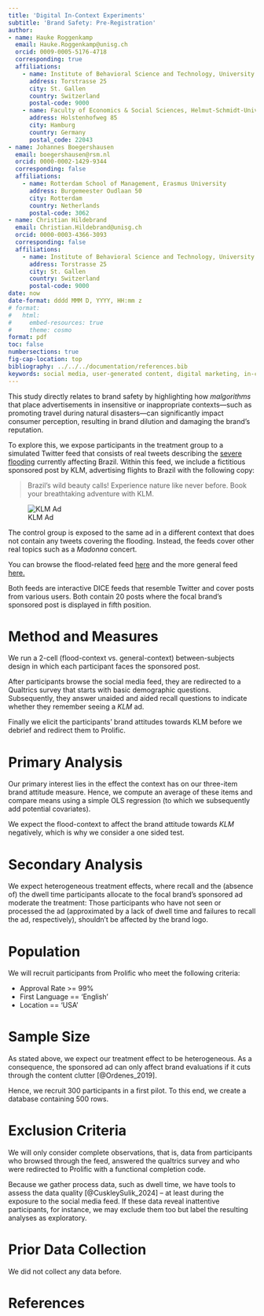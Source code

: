```yaml
---
title: 'Digital In-Context Experiments'
subtitle: 'Brand Safety: Pre-Registration'
author:
- name: Hauke Roggenkamp
  email: Hauke.Roggenkamp@unisg.ch
  orcid: 0009-0005-5176-4718
  corresponding: true
  affiliations:
    - name: Institute of Behavioral Science and Technology, University of St. Gallen
      address: Torstrasse 25
      city: St. Gallen
      country: Switzerland
      postal-code: 9000
    - name: Faculty of Economics & Social Sciences, Helmut-Schmidt-University
      address: Holstenhofweg 85
      city: Hamburg
      country: Germany
      postal_code: 22043
- name: Johannes Boegershausen
  email: boegershausen@rsm.nl
  orcid: 0000-0002-1429-9344
  corresponding: false
  affiliations:
    - name: Rotterdam School of Management, Erasmus University 
      address: Burgemeester Oudlaan 50
      city: Rotterdam
      country: Netherlands
      postal-code: 3062
- name: Christian Hildebrand
  email: Christian.Hildebrand@unisg.ch
  orcid: 0000-0003-4366-3093
  corresponding: false
  affiliations:
    - name: Institute of Behavioral Science and Technology, University of St. Gallen
      address: Torstrasse 25
      city: St. Gallen
      country: Switzerland
      postal-code: 9000
date: now
date-format: dddd MMM D, YYYY, HH:mm z
# format:
#   html:
#     embed-resources: true
#     theme: cosmo
format: pdf
toc: false
numbersections: true
fig-cap-location: top
bibliography: ../../../documentation/references.bib
keywords: social media, user-generated content, digital marketing, in-context testing, ecological validity, ecological value, causal inference
---
```


This study directly relates to brand safety by highlighting how _malgorithms_ that place advertisements in insensitive or inappropriate contexts—such as promoting travel during natural disasters—can significantly impact consumer perception, resulting in brand dilution and damaging the brand's reputation.

To explore this, we expose participants in the treatment group to a simulated Twitter feed that consists of real tweets describing the [severe flooding](https://www.bbc.com/news/articles/cle07g0zzqeo) currently affecting Brazil. Within this feed, we include a fictitious sponsored post by KLM, advertising flights to Brazil with the following copy:

> Brazil's wild beauty calls! Experience nature like never before. Book your breathtaking adventure with KLM.

![KLM Ad](../stimuli/brazil_wild_beauty.png){#fig-ad}

The control group is exposed to the same ad in a different context that does not contain any tweets covering the flooding. Instead, the feeds cover other real topics such as a _Madonna_ concert.

You can browse the flood-related feed [here](https://web.archive.org/web/20240509200732/https://ibt-hsg.herokuapp.com/p/6ni2o3bv/DICE/C_Feed/3) and the more general feed [here.](https://web.archive.org/web/20240509200758/https://ibt-hsg.herokuapp.com/p/97fable0/DICE/C_Feed/3)

Both feeds are  interactive DICE feeds that resemble Twitter and cover posts from various users. Both contain 20 posts where the focal brand's sponsored post is displayed in fifth position.


# Method and Measures

We run a 2-cell (flood-context vs. general-context) between-subjects design in which each participant faces the sponsored post.

After participants browse the social media feed, they are redirected to a Qualtrics survey that starts with basic demographic questions. Subsequently, they answer unaided and aided recall questions to indicate whether they remember seeing a _KLM_ ad. 

Finally we elicit the participants' brand attitudes towards KLM before we debrief and redirect them to Prolific.


# Primary Analysis

Our primary interest lies in the effect the context has on our three-item brand attitude measure. Hence, we compute an average of these items and compare means using a simple OLS regression (to which we subsequently add potential covariates).

We expect the flood-context to affect the brand attitude towards _KLM_ negatively, which is why we consider a one sided test.

# Secondary Analysis

We expect heterogeneous treatment effects, where recall and the (absence of) the dwell time participants allocate to the focal brand's sponsored ad moderate the treatment: Those participants who have not seen or processed the ad (approximated by a lack of dwell time and failures to recall the ad, respectively), shouldn't be affected by the brand logo.

# Population

We will recruit participants from Prolific who meet the following criteria:

- Approval Rate >= 99%
- First Language == ‘English’
- Location == ‘USA’

# Sample Size 

As stated above, we expect our treatment effect to be heterogeneous. As a consequence, the sponsored ad can only affect brand evaluations if it cuts through the content clutter [@Ordenes_2019].

Hence, we recruit 300 participants in a first pilot. To this end, we create a database containing 500 rows.

# Exclusion Criteria

We will only consider complete observations, that is, data from participants who browsed through the feed, answered the qualtrics survey and who were redirected to Prolific with a functional completion code.

Because we gather process data, such as dwell time, we have tools to assess the data quality [@CuskleySulik_2024] -- at least during the exposure to the social media feed. If these data reveal inattentive participants, for instance, we may exclude them too but label the resulting analyses as exploratory.

# Prior Data Collection

We did not collect any data before.

# References
